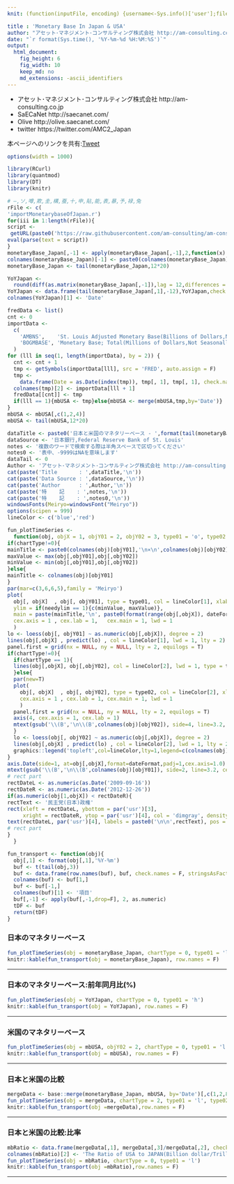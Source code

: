 ```yaml
---
knit: (function(inputFile, encoding) {username<-Sys.info()['user'];fileName<-'defaultPath.csv';pathToFile <-paste0('C:/Users/', username,'/Desktop/pathToCSV/');setwd(pathToFile);buf0<-read.csv(fileName,header = F,skip = 0,stringsAsFactor = F,check.names = F,fileEncoding = 'utf-8');timeStamp<-format(Sys.time(),'%Y%m%d%H%M%S');rmarkdown::render(inputFile, encoding = encoding, output_file = paste0('C:/Users/',username,buf0[2,1],'charts/','am-consulting.co.jp-monetaryBase.html')) })

title : 'Monetary Base In Japan & USA'
author: "アセット･マネジメント･コンサルティング株式会社 http://am-consulting.co.jp"
date: "`r format(Sys.time(), '%Y-%m-%d %H:%M:%S')`"
output: 
  html_document:
    fig_height: 6
    fig_width: 10
    keep_md: no
    md_extensions: -ascii_identifiers 
---
```

<link href="http://knowledgevault.saecanet.com/components/rmarkdown-html.css" rel="stylesheet">
<style>
.main-container {max-width: 1000px;	margin-left: auto; margin-right: auto;}
table { white-space: nowrap; }
td.negative { color : red; }
</style>

<script>
<!-- # Reference http://www.hanselman.com/blog/MakingNegativeNumbersTurnRedUsingCSSAndJavascript.aspx -->
function MakeNegative() {
  TDs = document.getElementsByTagName('td');
  for (var i=0; i<TDs.length; i++) {
    var temp = TDs[i];
    if (temp.firstChild.nodeValue.indexOf('-') == 0) temp.className = "negative";
  }
}
</script>

 - アセット･マネジメント･コンサルティング株式会社 http://am-consulting.co.jp
 - SaECaNet http://saecanet.com/
 - Olive http://olive.saecanet.com/
 - twitter https://twitter.com/AMC2_Japan

本ページへのリンクを共有:<a href="https://twitter.com/share" class="twitter-share-button" data-via="AMC2_Japan" data-size="large">Tweet</a> <script>!function(d,s,id){var js,fjs=d.getElementsByTagName(s)[0],p=/^http:/.test(d.location)?'http':'https';if(!d.getElementById(id)){js=d.createElement(s);js.id=id;js.src=p+'://platform.twitter.com/widgets.js';fjs.parentNode.insertBefore(js,fjs);}}(document, 'script', 'twitter-wjs');</script>

```r
options(width = 1000)
```

```r
library(RCurl)
library(quantmod)
library(DT)
library(knitr)
```

```r
# ―,ソ,噂,欺,圭,構,蚕,十,申,貼,能,表,暴,予,禄,兔
rFile <- c(
'importMonetarybaseOfJapan.r')
for(iii in 1:length(rFile)){
script <- 
 getURL(paste0('https://raw.githubusercontent.com/am-consulting/am-consulting.github.io/master/',rFile[iii]),ssl.verifypeer = F)
eval(parse(text = script))
}
monetaryBase_Japan[,-1] <- apply(monetaryBase_Japan[,-1],2,function(x) x*10^-4)
colnames(monetaryBase_Japan)[-1] <- paste0(colnames(monetaryBase_Japan)[-1],'(兆円)')
monetaryBase_Japan <- tail(monetaryBase_Japan,12*20)
```

```r
YoYJapan <- 
  round(diff(as.matrix(monetaryBase_Japan[,-1]),lag = 12,differences = 1)/head(as.matrix(monetaryBase_Japan[,-1]),-12)*100,1)
YoYJapan <- data.frame(tail(monetaryBase_Japan[,1],-12),YoYJapan,check.names = F,stringsAsFactors = F)
colnames(YoYJapan)[1] <- 'Date'
```

```r
fredData <- list()
cnt <- 0
importData <-
  c(
    'AMBNS',    'St. Louis Adjusted Monetary Base(Billions of Dollars,Not Seasonally Adjusted)',
    'BOGMBASE', 'Monetary Base; Total(Millions of Dollars,Not Seasonally Adjusted)'
  )
for (lll in seq(1, length(importData), by = 2)) {
  cnt <- cnt + 1
  tmp <- getSymbols(importData[lll], src = 'FRED', auto.assign = F)
  tmp <-
    data.frame(Date = as.Date(index(tmp)), tmp[, 1], tmp[, 1], check.names = F, row.names = NULL, stringsAsFactors = F)
  colnames(tmp)[2] <- importData[lll + 1]
  fredData[[cnt]] <- tmp
  if(lll == 1){mbUSA <- tmp}else{mbUSA <- merge(mbUSA,tmp,by='Date')}
}
mbUSA <- mbUSA[,c(1,2,4)]
mbUSA <- tail(mbUSA,12*20)
```

```r
dataTitle <- paste0('日本と米国のマネタリーベース - ',format(tail(monetaryBase_Japan[,1],1),'%Y年%m月分'))
dataSource <- '日本銀行,Federal Reserve Bank of St. Louis'
notes <- '複数のワードで検索する際は半角スペースで区切ってください'
notes0 <- '表中、-9999はNAを意味します'
dataTail <- 0 
Author <- 'アセット･マネジメント･コンサルティング株式会社 http://am-consulting.co.jp'
cat(paste('Title       : ',dataTitle,'\n'))
cat(paste('Data Source : ',dataSource,'\n'))
cat(paste('Author      : ',Author,'\n'))
cat(paste('特    記    : ',notes,'\n'))
cat(paste('特    記    : ',notes0,'\n'))
windowsFonts(Meiryo=windowsFont("Meiryo"))
options(scipen = 999)
lineColor <- c('blue','red')
```

```r
fun_plotTimeSeries <- 
  function(obj, objX = 1, objY01 = 2, objY02 = 3, type01 = 'o', type02 = 'o', needylim = 2, dateFormat = '%Y-%m', chartType = 2) {
if(chartType!=0){
mainTitle <- paste0(colnames(obj)[objY01],'\n×\n',colnames(obj)[objY02])
maxValue <- max(obj[,objY01],obj[,objY02])
minValue <- min(obj[,objY01],obj[,objY02])
}else{
mainTitle <- colnames(obj)[objY01]
}
par(mar=c(3,6,6,5),family = 'Meiryo')
plot(
  obj[, objX]  , obj[, objY01], type = type01, col = lineColor[1], xlab = '', ylab = '', xaxt = 'n', 
  ylim = if(needylim == 1){c(minValue, maxValue)},
  main = paste(mainTitle,'\n', paste0(format(range(obj[,objX]), dateFormat),collapse = '~'),'\nSource:',dataSource),
  cex.axis = 1 , cex.lab = 1,   cex.main = 1, lwd = 1
  )
lo <- loess(obj[, objY01] ~ as.numeric(obj[,objX]), degree = 2)
lines(obj[,objX] , predict(lo) , col = lineColor[1], lwd = 1, lty = 2)
panel.first = grid(nx = NULL, ny = NULL, lty = 2, equilogs = T)
if(chartType!=0){
  if(chartType == 1){
  lines(obj[,objX], obj[,objY02], col = lineColor[2], lwd = 1, type = type02)
  }else{  
  par(new=T)
  plot(
    obj[, objX]  , obj[, objY02], type = type02, col = lineColor[2], xlab = '', ylab = '', xaxt = 'n', yaxt = 'n', 
    cex.axis = 1 , cex.lab = 1, cex.main = 1, lwd = 1
    )
  panel.first = grid(nx = NULL, ny = NULL, lty = 2, equilogs = T)
  axis(4, cex.axis = 1, cex.lab = 1)
  mtext(gsub('\\(B','\n\\(B',colnames(obj)[objY02]), side=4, line=3.2, cex=1)
  }
  lo <- loess(obj[, objY02] ~ as.numeric(obj[,objX]), degree = 2)
  lines(obj[,objX] , predict(lo) , col = lineColor[2], lwd = 1, lty = 2)
  graphics::legend('topleft',col=lineColor,lty=1,legend=c(colnames(obj)[objY01],colnames(obj)[objY02]),cex=1,bty='n',lwd = 2)
}
axis.Date(side=1, at=obj[,objX],format=dateFormat,padj=1,cex.axis=1.0) 
mtext(gsub('\\(B','\n\\(B',colnames(obj)[objY01]), side=2, line=3.2, cex=1)
# rect part
rectDateL <- as.numeric(as.Date('2009-09-16'))
rectDateR <- as.numeric(as.Date('2012-12-26'))
if(as.numeric(obj[1,objX]) < rectDateR){
rectText <- '民主党(日本)政権'
rect(xleft = rectDateL, ybottom = par('usr')[3], 
     xright = rectDateR, ytop = par('usr')[4], col = 'dimgray', density = 10, angle = 45)
text(rectDateL, par('usr')[4], labels = paste0('\n\n',rectText), pos = 4)
# rect part
}
  }
```

```r
fun_transport <- function(obj){
  obj[,1] <- format(obj[,1],'%Y-%m')
  buf <- t(tail(obj,3))
  buf <- data.frame(row.names(buf), buf, check.names = F, stringsAsFactors = F, row.names = NULL)
  colnames(buf) <- buf[1,]
  buf <- buf[-1,]
  colnames(buf)[1] <- '項目'
  buf[,-1] <- apply(buf[,-1,drop=F], 2, as.numeric)
  tDF <- buf
  return(tDF)
}
```

### 日本のマネタリーベース

```r
fun_plotTimeSeries(obj = monetaryBase_Japan, chartType = 0, type01 = 'l')
knitr::kable(fun_transport(obj = monetaryBase_Japan), row.names = F)
```

***

### 日本のマネタリーベース:前年同月比(%)

```r
fun_plotTimeSeries(obj = YoYJapan, chartType = 0, type01 = 'h')
knitr::kable(fun_transport(obj = YoYJapan), row.names = F)
```

***

### 米国のマネタリーベース

```r
fun_plotTimeSeries(obj = mbUSA, objY02 = 2, chartType = 0, type01 = 'l')
knitr::kable(fun_transport(obj = mbUSA), row.names = F)
```

***

### 日本と米国の比較

```r
mergeData <- base::merge(monetaryBase_Japan, mbUSA, by='Date')[,c(1,2,8)]
fun_plotTimeSeries(obj = mergeData, chartType = 2, type01 = 'l', type02 = 'l')
knitr::kable(fun_transport(obj =mergeData),row.names = F)
```

***

### 日本と米国の比較:比率

```r
mbRatio <- data.frame(mergeData[,1], mergeData[,3]/mergeData[,2], check.names = F)
colnames(mbRatio)[2] <- 'The Ratio of USA to JAPAN(Billion dollar/Trillion JPY)'
fun_plotTimeSeries(obj = mbRatio, chartType = 0, type01 = 'l')
knitr::kable(fun_transport(obj =mbRatio),row.names = F)
```

***
<script>MakeNegative();</script>
<script>
  (function(i,s,o,g,r,a,m){i['GoogleAnalyticsObject']=r;i[r]=i[r]||function(){
  (i[r].q=i[r].q||[]).push(arguments)},i[r].l=1*new Date();a=s.createElement(o),
  m=s.getElementsByTagName(o)[0];a.async=1;a.src=g;m.parentNode.insertBefore(a,m)
  })(window,document,'script','https://www.google-analytics.com/analytics.js','ga');

  ga('create', 'UA-3077339-5', 'auto');
  ga('send', 'pageview');

</script>
